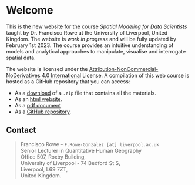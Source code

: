 # Welcome {.unnumbered}

This is the new website for the course *Spatial Modeling for Data Scientists* taught by Dr. Francisco Rowe at the University of Liverpool, United Kingdom. The website is *work in progress* and will be fully updated by February 1st 2023. The course provides an intuitive understanding of models and analytical approaches to manipulate, visualise and interrogate spatial data.

The website is licensed under the [Attribution-NonCommercial-NoDerivatives 4.0 International](https://creativecommons.org/licenses/by-nc-nd/4.0/) License. A compilation of this web course is hosted as a GitHub repository that you can access:

-   As a [download](https://github.com/fcorowe/smds/archive/refs/heads/main.zip) of a `.zip` file that contains all the materials.
-   As an [html website]().
-   As a [pdf document]()
-   As a [GitHub repository](https://github.com/fcorowe/smds).

## Contact {.unnumbered}

> Francisco Rowe - `F.Rowe-Gonzalez [at] liverpool.ac.uk`\
> Senior Lecturer in Quantitative Human Geography\
> Office 507, Roxby Building,\
> University of Liverpool - 74 Bedford St S,\
> Liverpool, L69 7ZT,\
> United Kingdom.
